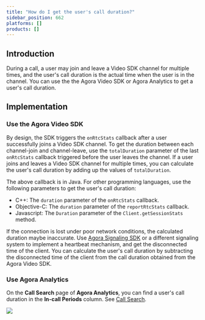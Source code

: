 ```yaml
---
title: "How do I get the user's call duration?"
sidebar_position: 662
platforms: []
products: []
---
```


## Introduction

During a call, a user may join and leave a Video SDK channel for multiple times, and the user's call duration is the actual time when the user is in the channel. You can use the the Agora Video SDK or Agora Analytics to get a user's call duration.

## Implementation

### Use the Agora Video SDK

By design, the SDK triggers the <Link to="{{Global.API_REF_ANDROID_PREVIOUS_ROOT}}/classio_1_1agora_1_1rtc_1_1_i_rtc_engine_event_handler.html#ada7aa10b092a6de23b598a9f77d4deee">`onRtcStats`</Link> callback after a user successfully joins a Video SDK channel. To get the duration between each channel-join and channel-leave, use the `totalDuration` parameter of the last `onRtcStats` callback triggered before the user leaves the channel. If a user joins and leaves a Video SDK channel for multiple times, you can calculate the user's call duration by adding up the values of `totalDuration`.

The above callback is in Java. For other programming languages, use the following parameters to get the user's call duration:
- C++: The `duration` parameter of the `onRtcStats` callback.
- Objective-C: The `duration` parameter of the <Link to="{{GLOBAL.API_REF_IOS_PREVIOUS_ROOT}}/Protocols/AgoraRtcEngineDelegate.html#//api/name/rtcEngine:reportRtcStats:">`reportRtcStats`</Link> callback.
- Javascript: The `Duration` parameter of the `Client.getSessionStats` method.

If the connection is lost under poor network conditions, the calculated duration maybe inaccurate. Use [Agora Signaling SDK](/signaling/develop/manage-connection-states) or a different signaling system to implement a heartbeat mechanism, and get the disconnected time of the client. You can calculate the user's call duration by subtracting the disconnected time of the client from the call duration obtained from the Agora Video SDK.

### Use Agora Analytics

On the **Call Search** page of **Agora Analytics**, you can find a user's call duration in the **In-call Periods** column. See [Call Search](/agora-analytics/analyze/video-voice-sdk/call-search#use-call-search).

![](https://web-cdn.agora.io/docs-files/1592406406894)
